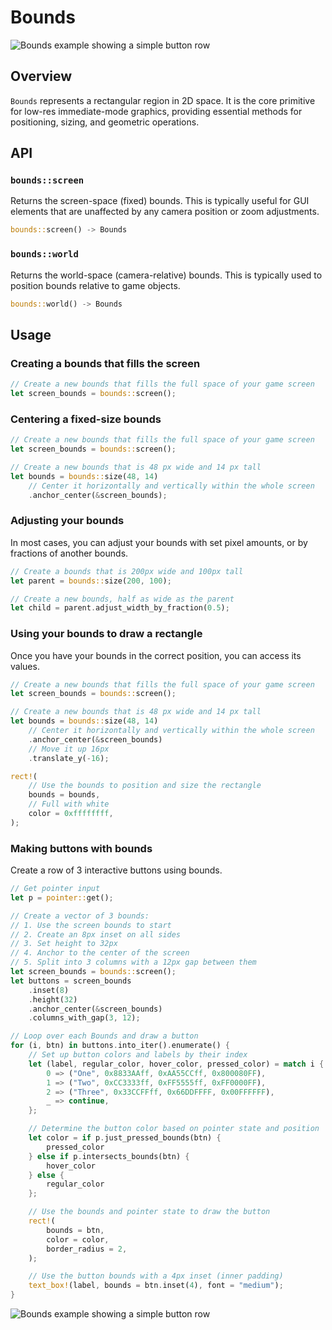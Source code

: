 # Bounds

![Bounds example showing a simple button row](/bounds_example.gif)

## Overview

`Bounds` represents a rectangular region in 2D space. It is the core primitive for low-res immediate-mode graphics, providing essential methods for positioning, sizing, and geometric operations.

## API

### `bounds::screen`

Returns the screen-space (fixed) bounds. This is typically useful for GUI elements that are unaffected by any camera position or zoom adjustments.

```rust
bounds::screen() -> Bounds
```

### `bounds::world`

Returns the world-space (camera-relative) bounds. This is typically used to position bounds relative to game objects.

```rust
bounds::world() -> Bounds
```

## Usage

### Creating a bounds that fills the screen

```rs
// Create a new bounds that fills the full space of your game screen
let screen_bounds = bounds::screen();
```

### Centering a fixed-size bounds

```rs
// Create a new bounds that fills the full space of your game screen
let screen_bounds = bounds::screen();

// Create a new bounds that is 48 px wide and 14 px tall
let bounds = bounds::size(48, 14)
    // Center it horizontally and vertically within the whole screen
    .anchor_center(&screen_bounds);
```

### Adjusting your bounds

In most cases, you can adjust your bounds with set pixel amounts, or by fractions of another bounds.

```rs
// Create a bounds that is 200px wide and 100px tall
let parent = bounds::size(200, 100);

// Create a new bounds, half as wide as the parent
let child = parent.adjust_width_by_fraction(0.5);
```

### Using your bounds to draw a rectangle

Once you have your bounds in the correct position, you can access its values.

```rs
// Create a new bounds that fills the full space of your game screen
let screen_bounds = bounds::screen();

// Create a new bounds that is 48 px wide and 14 px tall
let bounds = bounds::size(48, 14)
    // Center it horizontally and vertically within the whole screen
    .anchor_center(&screen_bounds)
    // Move it up 16px
    .translate_y(-16);

rect!(
    // Use the bounds to position and size the rectangle
    bounds = bounds,
    // Full with white
    color = 0xffffffff,
);
```

### Making buttons with bounds

Create a row of 3 interactive buttons using bounds.

```rs
// Get pointer input
let p = pointer::get();

// Create a vector of 3 bounds:
// 1. Use the screen bounds to start
// 2. Create an 8px inset on all sides
// 3. Set height to 32px
// 4. Anchor to the center of the screen
// 5. Split into 3 columns with a 12px gap between them
let screen_bounds = bounds::screen();
let buttons = screen_bounds
    .inset(8)
    .height(32)
    .anchor_center(&screen_bounds)
    .columns_with_gap(3, 12);

// Loop over each Bounds and draw a button
for (i, btn) in buttons.into_iter().enumerate() {
    // Set up button colors and labels by their index
    let (label, regular_color, hover_color, pressed_color) = match i {
        0 => ("One", 0x8833AAff, 0xAA55CCff, 0x800080FF),
        1 => ("Two", 0xCC3333ff, 0xFF5555ff, 0xFF0000FF),
        2 => ("Three", 0x33CCFFff, 0x66DDFFFF, 0x00FFFFFF),
        _ => continue,
    };

    // Determine the button color based on pointer state and position
    let color = if p.just_pressed_bounds(btn) {
        pressed_color
    } else if p.intersects_bounds(btn) {
        hover_color
    } else {
        regular_color
    };

    // Use the bounds and pointer state to draw the button
    rect!(
        bounds = btn,
        color = color,
        border_radius = 2,
    );

    // Use the button bounds with a 4px inset (inner padding)
    text_box!(label, bounds = btn.inset(4), font = "medium");
}
```

![Bounds example showing a simple button row](/bounds_example.gif)
